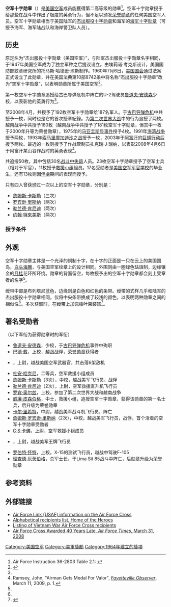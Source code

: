 {{other uses|空军十字勋章}}
{{Infobox Military Award
|name=<big>空军十字勋章</big><br/>Air Force Cross
|image=[[File:USA_-_AIR_FORCE_CROSS.png|170px]]
|caption=
|awarded_by={{USA}}[[美国空军|空军]]
|type=勋章
|eligibility=美国空军人员
|for=“在与敌对武装力量的战斗中冒生命危险并且超越了职责范畴，展现出的超凡的英勇行为”
|status=授予中
|established=
|first_award=1964年1月4日<ref name="first">{{cite web| last = | first = | authorlink = | coauthors = | year = | url = http://www.af.mil/history/spotlight_print.asp?storyID=123009509| title = Major Rudolf Anderson, Jr.| format = | work = | publisher = Air Force Link (USAF)| accessdate = 9 February 2009| archive-date = 2009-03-03| archive-url = https://web.archive.org/web/20090303102002/http://www.af.mil/history/spotlight_print.asp?storyID=123009509| dead-url = no}}</ref>
|total=192枚
|posthumous=50枚
|recipients=187人
|individual=
|higher=[[荣誉勋章|荣誉勋章]]
|same=美国陆军：[[杰出服役十字勋章_(美国)|杰出服役十字勋章]]<br/>美国海军：[[海军十字勋章|海军十字勋章]]<br/>美国空军：空军十字勋章
|lower=杰出服役勋章：[[国防部杰出服役勋章|国防部]]，[[陆军杰出服役勋章|陆军]]，[[海军杰出服役勋章|海军]]，[[空军杰出服役勋章|空军]]，[[海岸警卫队杰出服役勋章|海岸警卫队]]
|image2=[[File:Air_Force_Cross_ribbon.svg|100px]]
|caption2=空军十字勋章的勋表
}}
'''空军十字勋章'''（{{lang-en|Air Force Cross}}）是[[美国空军|美国空军]]成员能獲得第二高等级的勋章<ref>Air Force Instruction 36-2803 Table 2.1: {{cite web |url=http://www.e-publishing.af.mil/shared/media/epubs/AFI36-2803.pdf |title=存档副本 |accessdate=2013-01-14  |deadurl=yes |archiveurl=https://web.archive.org/web/20130216113644/http://www.e-publishing.af.mil/shared/media/epubs/AFI36-2803.pdf |archivedate=2013-02-16 }}</ref>。空军十字勋章授予给那些在战斗中作出了极度的英勇行为，但不足以颁发[[荣誉勋章|荣誉勋章]]的任何美国空军人员。空军十字勋章相当于美国陆军的[[杰出服役十字勋章_(美国)|杰出服役十字勋章]]和海军的[[海军十字勋章|海军十字勋章]]（可授予海军、海军陆战队和海岸警卫队人员）。

==历史==
原定名为“杰出服役十字勋章（美国空军）”，与陆军杰出服役十字勋章名字相同，于1947年美国空军成为了独立军种之后提议设立。由埃莉诺·考克斯设计，美国国防部紋章研究所的托马斯·哈德逊·琼斯制作。1960年7月6日，[[美国国会|美国国会]]通过法案正式设立了此勋章，并在美国法典第10部8742条中将名称“杰出服役十字勋章”改为“空军十字勋章”，以表明勋章所属于美国空军<ref name="afc">{{cite web|last= |first= |authorlink= |coauthors= |year= |url=http://www.af.mil/news/story.asp?id=123072896 |title=Air Force Cross |format= |work= |publisher=Air Force Link (USAF) |accessdate=2010年10月18日 |archiveurl=https://archive.is/20120723153104/http://www.af.mil/news/story.asp?id=123072896 |archivedate=2012-07-23 |deadurl=yes }}</ref>。

第一枚空军十字勋章追授给古巴导弹危机中阵亡的U-2驾驶员[[魯道夫·安德森|魯道夫·安德森]]少校，以表彰他的英勇行为<ref name="afc"/>。

至2008年4月，共授予了192枚空军十字勋章给187名军人。于[[古巴导弹危机|古巴导弹危机]]中共授予一枚，同时也是它的首次授章紀錄。为[[第二次世界大战|第二次世界大战]]中的行为追授了两枚。越南战争中共授予180枚（越南战争中共授予了181枚空军十字勋章，但其中一枚<!-- [[William_H._Pitsenbarger|William H. Pitsenbarger]]!-->于2000年升等为荣誉勋章），1975年的[[马亚圭斯号事件|马亚圭斯号事件]]授予4枚。1991年[[海湾战争|海湾战争]]授予两枚，1993年[[索马里|索马里]][[摩加迪沙之战|摩加迪沙之战]]授予一枚，2003年于[[阿富汗|阿富汗]]的[[巨蟒行动|巨蟒行动]]后授予两枚。最近的一枚则授予了作战管制员扎克瑞·J·瑞纳，以表彰2008年4月6日于阿富汗某山谷作战时的英勇表现<ref>Ramsey, John, "Airman Gets Medal For Valor", ''[[Fayetteville_Observer|Fayetteville Observer]]'', March 11, 2009, p. 1.</ref>。

共追授50枚，其中包括30名[[战斗中失踪|战斗中失踪]]人员。23枚空军十字勋章授予了空军士兵（相对于军官），11枚授予[[美国空军救援小组|救援小组]]組员。17名受勋者是[[空军军官学校|美国空军军官学校]]的毕业生，还有13枚则因[[战俘|俘虜]]期间的表现而授予。

只有四人曾获颁过一次以上的空军十字勋章，分别是：
*[[詹姆斯·卡斯勒|詹姆斯·卡斯勒]]（三次）
*[[詹姆斯·罗宾逊·里斯纳|罗宾逊·里斯纳]]（两次）
*[[勒兰德·肯尼迪|勒兰德·肯尼迪]]（两次）
*[[约翰·特來美斯|约翰·特來美斯]]（两次）
===授予条件===

{{Quotation|
总统可将空军十字勋章授予那些在下列行动中表现出了特别的勇敢，但不足以授予[[荣誉勋章|荣誉勋章]]的美国空军的成员。
* 面对美国敌人时的行为
* 与敌对外国势力的军事行动
* 在友军中服役时，参与了友军与敌对势力（美国为非参战国）的武装冲突
|《[[美国法典|美国法典]]》第十部，第8742条：空军十字勋章：授予<ref name="crit">{{cite web| last = | first = | authorlink = | coauthors = | year = | url = http://www4.law.cornell.edu/uscode/uscode10/usc_sec_10_00008742----000-.html| title = Title 10, Sub-Title D Air Force, Part II Personnel, Chapter 857 Awards and Decorations, §8742| work = | publisher = Cornell University Law School| accessdate = 8 February 2009| archive-date = 2009-03-03| archive-url = https://web.archive.org/web/20090303002434/http://www4.law.cornell.edu/uscode/uscode10/usc_sec_10_00008742----000-.html| dead-url = no}}</ref>}}

==外观==
空军十字勋章主体是一个光泽的铜制十字，在十字的正面是一只在云上的美国国鸟，[[白头海雕|白头海雕]]，与美国空军纹章上的设计相同。外围则由一圈绿色珐琅制，边缘镶金的[[月桂|月桂]]花环所环绕。勋章的背面留空，每枚授予出的空军十字勋章都会刻上受章者的名字<ref name="afc"/>。

绶带中部是布列塔尼蓝色，边缘则是白色和红色的条带。绶带的式样几乎和陆军的杰出服役十字勋章相同，仅将中央条带换成了较浅的颜色，以表明两种勋章之间的相似性<ref name="afc"/>。多次获颁时，在绶带上加佩橡叶束装饰<ref name="olc">{{cite web| last = | first = | authorlink = | coauthors = | year = | url = http://www4.law.cornell.edu/uscode/uscode10/usc_sec_10_00008744----000-.html| title = Title 10, Sub-Title D Air Force, Part II Personnel, Chapter 857 Awards and Decorations, §8744| work = | publisher = Cornell University Law School| accessdate = 9 February 2009| archive-date = 2009-03-02| archive-url = https://web.archive.org/web/20090302222703/http://www4.law.cornell.edu/uscode/uscode10/usc_sec_10_00008744----000-.html| dead-url = no}}</ref>。

==著名受勋者==
（以下军衔为获得勋章时的军衔）
*[[鲁道夫·安德森|鲁道夫·安德森]]，少校，于[[古巴导弹危机|古巴导弹危机]]事件中殉职
*[[乔治·巴德·戴|巴德·戴]]，上校，越战战俘，[[荣誉勋章|荣誉勋章]]获得者
*{{Link-en|查理·德貝勒夫|Charles B. DeBellevue|查理·B·德貝勒夫}}，上尉，越战美国空军武器官，共击落6架敌机
*[[杜安·哈克尼|杜安·哈克尼]]，二等兵，空军救援小组成员
*[[詹姆斯·卡斯勒|詹姆斯·卡斯勒]]（3次），中校，越战美军飞行员，战俘
*[[勒兰德·肯尼迪|勒兰德·肯尼迪]]（2次），上尉，空军救援直升机飞行员
*[[罗宾·奥尔兹|罗宾·奥尔兹]]，上校，参加了第二次世界大战和越南战争
*[[威廉·皮森伯格|威廉·皮森伯格]]，中士，救援小组，追授空军十字勋章，获得该勋章的第一名士兵，后升级为荣誉勋章
*[[卡尔·里希特|卡尔·里希特]]，中尉，越战美军战斗机飞行员，阵亡
*[[詹姆斯·罗宾逊·里斯纳|詹姆斯·罗宾逊·里斯纳]]（2次），中校，越战美军飞行员，战俘，首个活着的空军十字勋章受勋者
*[[C·S·卡佛|C·S·卡佛]]，上尉，空军救援小组成员
*{{Link-en|理查·史蒂夫·里奇|Richard Stephen Ritchie}}，上尉，越战美军王牌飞行员
*[[罗伯特·怀特|罗伯特·怀特]]，上校，X-15的测试飞行员，越战中驾驶F-105
*[[理查德·厄茨伯格|理查德·厄茨伯格]]，总军士长，于Lima Sit 85战斗中阵亡，后勋章升级为荣誉勋章

==参考资料==
{{reflist}}

==外部链接==
{{commonscat|Air Force Cross (United States)|空军十字勋章}}
*[http://www.af.mil/history/spotlight.asp?id=123065916 Air Force Link (USAF) information on the Air Force Cross] {{Wayback|url=http://www.af.mil/history/spotlight.asp?id=123065916 |date=20090418193707 }}
*[http://www.homeofheroes.com/members/02_AFC/0_afc_main.html Alphabetical recipients list, Home of the Heroes] {{Wayback|url=http://www.homeofheroes.com/members/02_AFC/0_afc_main.html |date=20180717214115 }}
*[https://web.archive.org/web/20081201184206/http://www.vietnamunitmemorialdisplay.org/new_page_9.htm Listing of Vietnam War Air Force Cross recipients]
*[http://www.airforcetimes.com/news/2008/03/airforce_vietnam_cross_032908w/ Air Force Cross Awarded 40 Years Late, ''Air Force Times'', March 31, 2008]

{{美國空軍勳獎}}
[[Category:美国空军|Category:美国空军]]
[[Category:美軍獎勵|Category:美軍獎勵]]
[[Category:1964年建立的獎項|Category:1964年建立的獎項]]